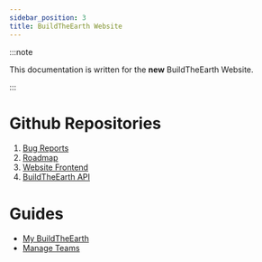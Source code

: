 ```yaml
---
sidebar_position: 3
title: BuildTheEarth Website
---
```



:::note

This documentation is written for the <b>new</b> BuildTheEarth Website.

:::


# Github Repositories

1. [Bug Reports](https://github.com/orgs/BuildTheEarth/projects/7/views/1)
2. [Roadmap](https://github.com/orgs/BuildTheEarth/projects/8/views/4)
3. [Website Frontend](https://github.com/BuildTheEarth/website-frontend)
4. [BuildTheEarth API](https://github.com/BuildTheEarth/website-node-backend)

# Guides

* [My BuildTheEarth](/docs/development/website/my-buildtheearth)
* [Manage Teams](/docs/development/website/manage-teams)

